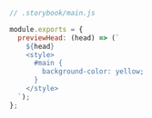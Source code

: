 ```js
// .storybook/main.js

module.exports = {
  previewHead: (head) => (`
    ${head}
    <style>
      #main {
        background-color: yellow;
      }
    </style>
  `);
};
```
